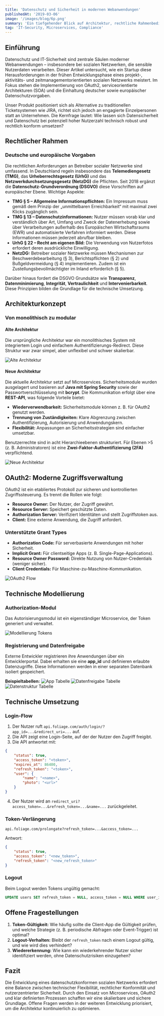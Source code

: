 ```yaml
---
title: 'Datenschutz und Sicherheit in modernen Webanwendungen'
publishedAt: '2019-03-06'
image: '/images/blog/6p.png'
summary: 'Ein tiefgehender Blick auf Architektur, rechtliche Rahmenbedingungen und Sicherheitsmechanismen wie OAuth2, die beim Aufbau eines datenschutzkonformen sozialen Netzwerks zum Einsatz kommen.'
tag: 'IT-Security, Microservices, Compliance'
---
```


## Einführung

Datenschutz und IT-Sicherheit sind zentrale Säulen moderner Webanwendungen – insbesondere bei sozialen Netzwerken, die sensible Nutzerdaten verarbeiten. Dieser Artikel untersucht, wie ein Startup diese Herausforderungen in der frühen Entwicklungsphase eines projekt-, aktivitäts- und
zeitmanagementorientierten sozialen Netzwerks meistert. Im Fokus stehen die Implementierung von OAuth2, serviceorientierte Architekturen (SOA) und die Einhaltung deutscher sowie europäischer Datenschutzvorgaben.

Unser Produkt positioniert sich als Alternative zu traditionellen Ticketsystemen wie JIRA, richtet sich jedoch an engagierte Einzelpersonen statt an Unternehmen. Die Kernfrage lautet: Wie lassen sich Datensicherheit und Datenschutz bei potenziell hoher Nutzerzahl technisch robust und rechtlich
konform umsetzen?

## Rechtlicher Rahmen

### Deutsche und europäische Vorgaben

Die rechtlichen Anforderungen an Betreiber sozialer Netzwerke sind umfassend. In Deutschland regeln insbesondere das **Telemediengesetz (TMG)**, das **Urheberrechtsgesetz (UrhG)** und das **Netzwerkdurchsetzungsgesetz (NetzDG)** die Pflichten. Seit 2018 ergänzt die **Datenschutz-Grundverordnung
(DSGVO)** diese Vorschriften auf europäischer Ebene. Wichtige Aspekte:

-    **TMG § 5 – Allgemeine Informationspflichten:** Ein Impressum muss gemäß dem Prinzip der „unmittelbaren Erreichbarkeit“ mit maximal zwei Klicks zugänglich sein.
-    **TMG § 13 – Datenschutzinformationen:** Nutzer müssen vorab klar und verständlich über Art, Umfang und Zweck der Datenerhebung sowie über Verarbeitungen außerhalb des Europäischen Wirtschaftsraums (EWR) und automatisierte Verfahren informiert werden. Diese Informationen müssen jederzeit
     abrufbar bleiben.
-    **UrhG § 22 – Recht am eigenen Bild:** Die Verwendung von Nutzerfotos erfordert deren ausdrückliche Einwilligung.
-    **NetzDG:** Betreiber sozialer Netzwerke müssen Mechanismen zur Beschwerdebearbeitung (§ 3), Berichtspflichten (§ 2) und Bußgeldvermeidung (§ 4) implementieren. Zudem ist ein Zustellungsbevollmächtigter im Inland erforderlich (§ 5).

Darüber hinaus fordert die DSGVO Grundsätze wie **Transparenz**, **Datenminimierung**, **Integrität**, **Vertraulichkeit** und **Intervenierbarkeit**. Diese Prinzipien bilden die Grundlage für die technische Umsetzung.

## Architekturkonzept

### Von monolithisch zu modular

#### Alte Architektur

Die ursprüngliche Architektur war ein monolithisches System mit integriertem Login und einfachem Authentifizierungs-Redirect. Diese Struktur war zwar simpel, aber unflexibel und schwer skalierbar.

![Alte Architektur](/images/foliage/archit_konzept_old.png)

#### Neue Architektur

Die aktuelle Architektur setzt auf Microservices. Sicherheitsmodule wurden ausgelagert und basieren auf **Java mit Spring Security** sowie der Passwortverschlüsselung mit **bcrypt**. Die Kommunikation erfolgt über eine **REST-API**, was folgende Vorteile bietet:

-    **Wiederverwendbarkeit:** Sicherheitsmodule können z. B. für OAuth2 genutzt werden.
-    **Trennung von Zuständigkeiten:** Klare Abgrenzung zwischen Authentifizierung, Autorisierung und Anwendungskern.
-    **Flexibilität:** Anpassungen an Sicherheitsstrategien sind einfacher umsetzbar.

Benutzerrechte sind in acht Hierarchieebenen strukturiert. Für Ebenen >5 (z. B. Administratoren) ist eine **Zwei-Faktor-Authentifizierung (2FA)** verpflichtend.

![Neue Architektur](/images/foliage/archit_konzept_new.png)

## OAuth2: Moderne Zugriffsverwaltung

OAuth2 ist ein etabliertes Protokoll zur sicheren und kontrollierten Zugriffssteuerung. Es trennt die Rollen wie folgt:

-    **Resource Owner:** Der Nutzer, der Zugriff gewährt.
-    **Resource Server:** Speichert geschützte Daten.
-    **Authorization Server:** Verifiziert Identitäten und stellt Zugriffstoken aus.
-    **Client:** Eine externe Anwendung, die Zugriff anfordert.

### Unterstützte Grant Types

-    **Authorization Code:** Für serverbasierte Anwendungen mit hoher Sicherheit.
-    **Implicit Grant:** Für clientseitige Apps (z. B. Single-Page-Applications).
-    **Resource Owner Password:** Direkte Nutzung von Nutzer-Credentials (weniger sicher).
-    **Client Credentials:** Für Maschine-zu-Maschine-Kommunikation.

![OAuth2 Flow](/images/foliage/OAuth2.jpg)

## Technische Modellierung

### Authorization-Modul

Das Autorisierungsmodul ist ein eigenständiger Microservice, der Token generiert und verwaltet.

![Modellierung Tokens](/images/foliage/tokens.png)

### Registrierung und Datenfreigabe

Externe Entwickler registrieren ihre Anwendungen über ein Entwicklerportal. Dabei erhalten sie eine **app_id** und definieren erlaubte Datenzugriffe. Diese Informationen werden in einer separaten Datenbank isoliert gespeichert.

**Beispieltabellen:** ![App Tabelle](/images/foliage/tab1.png) ![Datenfreigabe Tabelle](/images/foliage/tab2.png) ![Datenstruktur Tabelle](/images/foliage/tab3.png)

## Technische Umsetzung

### Login-Flow

1. Der Nutzer ruft `api.foliage.com/auth/login/?app_id=...&redirect_uri=...` auf.
2. Die API zeigt eine Login-Seite, auf der der Nutzer den Zugriff freigibt.
3. Die API antwortet mit:

```json
{
	"status": true,
	"access_token": "<token>",
	"expires_at": 86400,
	"refresh_token": "<token>",
	"user": {
		"name": "<name>",
		"photo": "<url>"
	}
}
```

4. Der Nutzer wird an `redirect_uri?access_token=...&refresh_token=...&name=...` zurückgeleitet.

### Token-Verlängerung

```url
api.foliage.com/prolongate?refresh_token=...&access_token=...
```

Antwort:

```json
{
	"status": true,
	"access_token": "<new_token>",
	"refresh_token": "<new_refresh_token>"
}
```

### Logout

Beim Logout werden Tokens ungültig gemacht:

```sql
UPDATE users SET refresh_token = NULL, access_token = NULL WHERE user_id = 3243;
```

## Offene Fragestellungen

1. **Token-Gültigkeit:** Wie häufig sollte die Client-App die Gültigkeit prüfen, und welche Strategie (z. B. periodische Abfragen oder Event-Trigger) ist optimal?
2. **Logout-Verhalten:** Bleibt der `refresh_token` nach einem Logout gültig, und wie wird dies verhindert?
3. **Wiedererkennung:** Wie kann ein wiederkehrender Nutzer sicher identifiziert werden, ohne Datenschutzrisiken einzugehen?

## Fazit

Die Entwicklung eines datenschutzkonformen sozialen Netzwerks erfordert eine Balance zwischen technischer Flexibilität, rechtlicher Konformität und nutzerzentrierter Sicherheit. Durch den Einsatz von Microservices, OAuth2 und klar definierten Prozessen schaffen wir eine skalierbare und sichere
Grundlage. Offene Fragen werden in der weiteren Entwicklung priorisiert, um die Architektur kontinuierlich zu optimieren.
